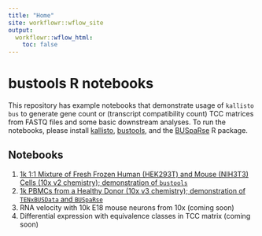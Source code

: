 ```yaml
---
title: "Home"
site: workflowr::wflow_site
output:
  workflowr::wflow_html:
    toc: false
---
```


# bustools R notebooks

This repository has example notebooks that demonstrate usage of `kallisto bus` to generate gene count or (transcript compatibility count) TCC matrices from FASTQ files and some basic downstream analyses. To run the notebooks, please install [kallisto](https://pachterlab.github.io/kallisto/starting), [bustools](https://github.com/BUStools/bustools), and the [BUSpaRse](https://github.com/BUStools/BUSpaRse) R package. 

## Notebooks

1. [1k 1:1 Mixture of Fresh Frozen Human (HEK293T) and Mouse (NIH3T3) Cells (10x v2 chemistry); demonstration of `bustools`](https://bustools.github.io/BUS_notebooks_R/10xv2.html)
2. [1k PBMCs from a Healthy Donor (10x v3 chemistry); demonstration of `TENxBUSData` and `BUSpaRse`](https://bustools.github.io/BUS_notebooks_R/10xv3.html)
3. RNA velocity with 10k E18 mouse neurons from 10x (coming soon)
4. Differential expression with equivalence classes in TCC matrix (coming soon)
